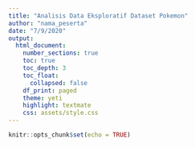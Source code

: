 ```yaml
---
title: "Analisis Data Eksploratif Dataset Pokemon"
author: "nama_peserta"
date: "7/9/2020"
output:
  html_document:
    number_sections: true
    toc: true
    toc_depth: 3
    toc_float:
      collapsed: false
    df_print: paged
    theme: yeti
    highlight: textmate
    css: assets/style.css
---
```


```r
knitr::opts_chunk$set(echo = TRUE)
```


